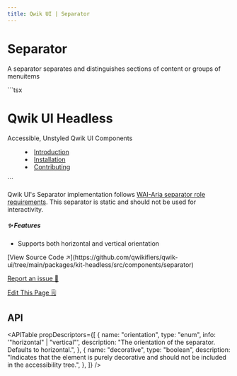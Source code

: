 ```yaml
---
title: Qwik UI | Separator
---
```


<StatusBanner status={statusByComponent.headless.Separator}/>

# Separator

A separator separates and distinguishes sections of content or groups of menuitems

<MainExample>
	```tsx
	<div>
		<div>
			<h1 class="text-lg">Qwik UI Headless</h1>
			<p class="text-sm">Accessible, Unstyled Qwik UI Components</p>
		</div>
		<Separator orientation="horizontal" class="h-px my-1 bg-primary" />
		<menu class="flex gap-2">
			<li>
				<a href="/docs/headless/introduction/">Introduction</a>
			</li>
			<Separator orientation="vertical" class="w-px mx-1 bg-primary" />
			<li>
				<a href="/docs/headless/install/">Installation</a>
			</li>
			<Separator orientation="vertical" class="w-px mx-1 bg-primary" />
			<li>
				<a href="/docs/headless/contributing/">Contributing</a>
			</li>
		</menu>
	</div>
```
</MainExample>

Qwik UI's Separator implementation follows [WAI-Aria separator role requirements](https://www.w3.org/TR/wai-aria-1.2/#separator). This separator is static and should not be used for interactivity.

##### ✨ Features
- Supports both horizontal and vertical orientation

<div class="mb-6 flex flex-col gap-2">
  [View Source Code ↗️](https://github.com/qwikifiers/qwik-ui/tree/main/packages/kit-headless/src/components/separator)

[Report an issue 🚨](https://github.com/qwikifiers/qwik-ui/issues)

[Edit This Page 🗒️](<https://github.com/qwikifiers/qwik-ui/edit/main/apps/website/src/routes/docs/headless/(components)/separator/index.mdx>)

</div>

## API
<APITable
	propDescriptors={[
		{
		name: "orientation",
		type: "enum",
		info: '"horizontal" | "vertical"',
		description:
			"The orientation of the separator. Defaults to horizontal.",
		},
		{
		name: "decorative",
		type: "boolean",
		description:
			"Indicates that the element is purely decorative and should not be included in the accessibility tree.",
		},
	]}
/>
